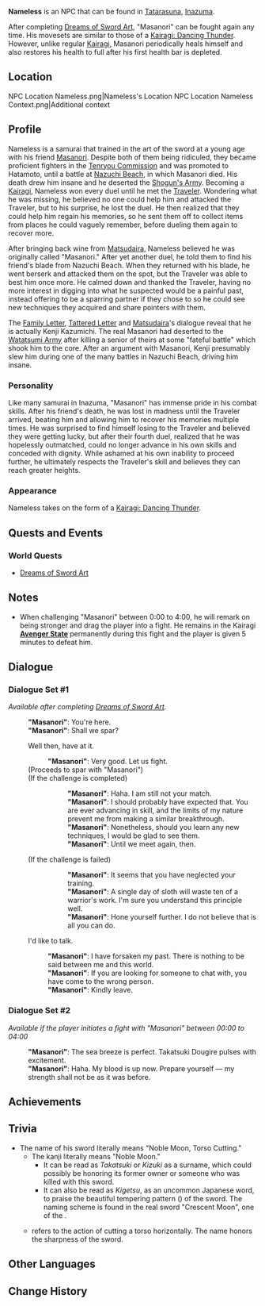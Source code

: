{{About|the NPC named "Masanori"|the deceased character|Masanori}}
{{Character Infobox
|name             = Nameless
|type             = Quest NPC
|region           = Inazuma
|image            = NPC Masanori.png
|title            = "Masanori"
|realname         = Kenji Kazumichi
|affiliation      = Shogun's Army
|affiliationNote  = formerly
|affiliation2     = Kairagi
|voiceEN          = 
}}
'''Nameless''' is an NPC that can be found in [[Tatarasuna]], [[Inazuma]].

After completing [[Dreams of Sword Art]], "Masanori" can be fought again any time. His movesets are similar to those of a [[Kairagi: Dancing Thunder]]. However, unlike regular [[Kairagi]], Masanori periodically heals himself and also restores his health to full after his first health bar is depleted.

==Location==
<gallery hideaddbutton="true" captionalign="center">
NPC Location Nameless.png|Nameless's Location
NPC Location Nameless Context.png|Additional context
</gallery>

==Profile==
Nameless is a samurai that trained in the art of the sword at a young age with his friend [[Masanori]]. Despite both of them being ridiculed, they became proficient fighters in the [[Tenryou Commission]] and was promoted to Hatamoto, until a battle at [[Nazuchi Beach]], in which Masanori died. His death drew him insane and he deserted the [[Shogun's Army]]. Becoming a [[Kairagi: Dancing Thunder|Kairagi]], Nameless won every duel until he met the [[Traveler]]. Wondering what he was missing, he believed no one could help him and attacked the Traveler, but to his surprise, he lost the duel. He then realized that they could help him regain his memories, so he sent them off to collect items from places he could vaguely remember, before dueling them again to recover more.

After bringing back wine from [[Matsudaira]], Nameless believed he was originally called "Masanori." After yet another duel, he told them to find his friend's blade from Nazuchi Beach. When they returned with his blade, he went berserk and attacked them on the spot, but the Traveler was able to best him once more. He calmed down and thanked the Traveler, having no more interest in digging into what he suspected would be a painful past, instead offering to be a sparring partner if they chose to so he could see new techniques they acquired and share pointers with them.

The [[Family Letter]], [[Tattered Letter]] and [[Matsudaira]]'s dialogue reveal that he is actually Kenji Kazumichi. The real Masanori had deserted to the [[Watatsumi Army]] after killing a senior of theirs at some "fateful battle" which shook him to the core. After an argument with Masanori, Kenji presumably slew him during one of the many battles in Nazuchi Beach, driving him insane.

===Personality===
Like many samurai in Inazuma, "Masanori" has immense pride in his combat skills. After his friend's death, he was lost in madness until the Traveler arrived, beating him and allowing him to recover his memories multiple times. He was surprised to find himself losing to the Traveler and believed they were getting lucky, but after their fourth duel, realized that he was hopelessly outmatched, could no longer advance in his own skills and conceded with dignity. While ashamed at his own inability to proceed further, he ultimately respects the Traveler's skill and believes they can reach greater heights.

===Appearance===
Nameless takes on the form of a [[Kairagi: Dancing Thunder]].

==Quests and Events==
===World Quests===
*[[Dreams of Sword Art]]

==Notes==
* When challenging "Masanori" between 0:00 to 4:00, he will remark on being stronger and drag the player into a fight. He remains in the Kairagi '''[[Kairagi: Dancing Thunder|Avenger State]]''' permanently during this fight and the player is given 5 minutes to defeat him.

==Dialogue==
===Dialogue Set #1===
''Available after completing [[Dreams of Sword Art]].''
{{Dialogue start}}
:'''"Masanori"''': You're here.
:'''"Masanori"''': Shall we spar?
:{{DIcon}} Well then, have at it.
::'''"Masanori"''': Very good. Let us fight.
:;(Proceeds to spar with "Masanori")
:;(If the challenge is completed)
:::'''"Masanori"''': Haha. I am still not your match.
:::'''"Masanori"''': I should probably have expected that. You are ever advancing in skill, and the limits of my nature prevent me from making a similar breakthrough.
:::'''"Masanori"''': Nonetheless, should you learn any new techniques, I would be glad to see them.
:::'''"Masanori"''': Until we meet again, then.
:;(If the challenge is failed)
:::'''"Masanori"''': It seems that you have neglected your training.
:::'''"Masanori"''': A single day of sloth will waste ten of a warrior's work. I'm sure you understand this principle well.
:::'''"Masanori"''': Hone yourself further. I do not believe that is all you can do.
:{{DIcon}} I'd like to talk.
::'''"Masanori"''': I have forsaken my past. There is nothing to be said between me and this world.
::'''"Masanori"''': If you are looking for someone to chat with, you have come to the wrong person.
::'''"Masanori"''': Kindly leave.
{{Dialogue end}}

===Dialogue Set #2===
''Available if the player initiates a fight with "Masanori" between 00:00 to 04:00''
{{Dialogue start}}
:'''"Masanori"''': The sea breeze is perfect. Takatsuki Dougire pulses with excitement.
:'''"Masanori"''': Haha. My blood is up now. Prepare yourself &mdash; my strength shall not be as it was before.
{{Dialogue end}}

==Achievements==
{{Achievement Topic Table|topic=Nameless|requirements=1}}

==Trivia==
*The name of his sword {{Lang|Takatsuki Dougire|ja=貴月胴切}} literally means "Noble Moon, Torso Cutting."
**The kanji {{Lang|mini=1|ja=貴月}} literally means "Noble Moon."
***It can be read as ''Takatsuki'' or ''Kizuki'' as a surname, which could possibly be honoring its former owner or someone who was killed with this sword.
***It can also be read as ''Kigetsu'', as an uncommon Japanese word, to praise the beautiful tempering pattern ({{w|Hamon (swordsmithing)|''hamon''}}) of the sword. The naming scheme is found in the real sword "Crescent Moon", one of the {{w|Tenka-Goken|five greatest swords of Japan}}.
**{{Lang|''Dougiri''|ja=胴切}} refers to the action of cutting a torso horizontally. The name honors the sharpness of the sword.
<!--*It may also be a reference to the famous samurai [http://www2.harimaya.com/sengoku/html/tati_k.html Tachibana Dousetsu] and his sword "Chidori," meaning "A Thousand Birds." This could be a word play with his surname and the word Ichika, which can be literally translated to "One Flower" or "A Thousand Flowers" in this context. Another note can be "Masanori" being almost unbeatable in battle, even in a drunken state, may referenced Dousetsu's reputation fighting 37 battles while about half of his body was paralyzed.-->

==Other Languages==
{{Other Languages
|en      = Nameless
|zhs     = 无名
|zhs_rm  = Wúmíng
|zht     = 無名
|zht_rm  = Wúmíng
|zh_tl   = Nameless
|ja      = 無名
|ja_rm   = Mumei{{Assumed}}
|ja_tl   = Nameless
|ko      = {{tt|무명|無名}}
|ko_rm   = Mumyeong
|ko_tl   = Nameless
|es      = Sin nombre
|es_tl   = No Name
|fr      = Samouraï sans nom
|fr_tl   = Nameless Samurai
|ru      = Безымянный
|ru_tl   = Nameless
|th      = นิรนาม
|th_rm   = Niranam
|th_tl   = Nameless
|vi      = {{tt|Vô Danh|無名}}
|vi_tl   = 
|de      = Der Namenlose
|de_tl   = The Nameless
|id      = Nameless
|pt      = Sem nome
|pt_tl   = No Name
}}

==Change History==
{{Change History|2.0}}
<!--
==References==
{{Reflist}}-->